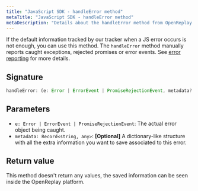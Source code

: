 ```yaml
---
title: "JavaScript SDK - handleError method"
metaTitle: "JavaScript SDK - handleError method"
metaDescription: "Details about the handleError method from OpenReplay's SDK"
---
```


If the default information tracked by our tracker when a JS error occurs is not enough, you can use this method. The `handleError` method manually reports caught exceptions, rejected promises or error events. See [error reporting](/installation/error-reporting#manuallyloggingexceptions) for more details.

## Signature

```js 
handleError: (e: Error | ErrorEvent | PromiseRejectionEvent, metadata?: Record<string, any>) => void
```

## Parameters

- `e: Error | ErrorEvent | PromiseRejectionEvent`: The actual error object being caught.
- `metadata: Record<string, any>`: **[Optional]** A dictionary-like structure with all the extra information you want to save associated to this error.

## Return value

This method doesn't return any values, the saved information can be seen inside the OpenReplay platform.